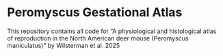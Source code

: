 
# Peromyscus Gestational Atlas

This repository contains all code for "A physiological and histological atlas of reproduction in the North American deer mouse (Peromyscus maniculatus)" by Wilsterman et al. 2025
